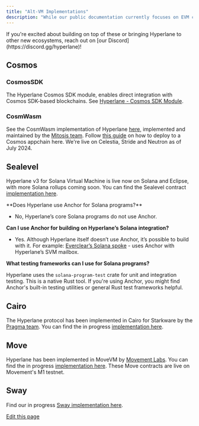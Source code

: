 ```yaml
---
title: "Alt-VM Implementations"
description: "While our public documentation currently focuses on EVM compatibility, we offer varying levels of support for additional ecosystems. These ecosystems may not have full feature parity or complete tooling integration (such as TypeScript CLI support) at this time. We're actively working to expand our documentation and tooling across these platforms."
---
```


<Info>
  If you're excited about building on top of these or bringing Hyperlane to other new ecosystems, reach out on [our Discord](https://discord.gg/hyperlane)!
</Info>

## Cosmos[​](#cosmos "Direct link to Cosmos")

### CosmosSDK[​](#cosmossdk "Direct link to CosmosSDK")

The Hyperlane Cosmos SDK module, enables direct integration with Cosmos SDK-based blockchains. See [Hyperlane - Cosmos SDK Module](/docs/reference/alt-vm-implementations/cosmos-sdk).

### CosmWasm[​](#cosmwasm "Direct link to CosmWasm")

See the CosmWasm implementation of Hyperlane [here,](https://github.com/many-things/cw-hyperlane) implemented and maintained by the [Mitosis team](https://mitosis.org/). Follow [this guide](https://github.com/many-things/cw-hyperlane/blob/main/DEPLOYMENT.md) on how to deploy to a Cosmos appchain here. We're live on Celestia, Stride and Neutron as of July 2024.

## Sealevel[​](#sealevel "Direct link to Sealevel")

Hyperlane v3 for Solana Virtual Machine is live now on Solana and Eclipse, with more Solana rollups coming soon. You can find the Sealevel contract [implementation here](https://github.com/hyperlane-xyz/hyperlane-monorepo/blob/main/rust/sealevel/programs).

<Info>
  **Does Hyperlane use Anchor for Solana programs?**

  * No, Hyperlane’s core Solana programs do not use Anchor.

  **Can I use Anchor for building on Hyperlane’s Solana integration?**

  * Yes. Although Hyperlane itself doesn’t use Anchor, it’s possible to build with it. For example: [Everclear’s Solana spoke](https://github.com/everclearorg/monorepo/tree/dev/packages/contracts/solana-spoke/programs/everclear_spoke/src) - uses Anchor with Hyperlane’s SVM mailbox.

  **What testing frameworks can I use for Solana programs?**

  Hyperlane uses the `solana-program-test` crate for unit and integration testing. This is a native Rust tool. If you're using Anchor, you might find Anchor's built-in testing utilities or general Rust test frameworks helpful.
</Info>

## Cairo[​](#cairo "Direct link to Cairo")

The Hyperlane protocol has been implemented in Cairo for Starkware by the [Pragma team](https://www.pragma.build/). You can find the in progress [implementation here](https://github.com/astraly-labs/hyperlane_starknet).

## Move[​](#move "Direct link to Move")

Hyperlane has been implemented in MoveVM by [Movement Labs](https://movementlabs.xyz/). You can find the in progress [implementation here](https://github.com/movementlabsxyz/hyperlane-monorepo). These Move contracts are live on Movement's M1 testnet.

## Sway[​](#sway "Direct link to Sway")

Find our in progress [Sway implementation here](https://github.com/hyperlane-xyz/fuel-contracts).

[Edit this page](https://github.com/hyperlane-xyz/v3-docs/tree/main/docs/reference/alt-vm-implementations/index.mdx)
